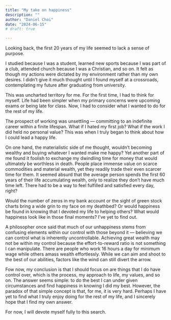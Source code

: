 ```yaml
---
title: "My take on happiness"
description: ""
author: "Daniel Choi"
date: "2024-06-15"
# draft: true

---
```

Looking back, the first 20 years of my life seemed to lack a sense of purpose.

I studied because I was a student, learned new sports because I was part of a club, attended church because I was a Christian, and so on. It felt as though my actions were dictated by my environment rather than my own desires. I didn’t give it much thought until I found myself at a crossroads, contemplating my future after graduating from university.

This was uncharted territory for me. For the first time, I had to think for myself. Life had been simpler when my primary concerns were upcoming exams or being late for class. Now, I had to consider what I wanted to do for the rest of my life.

The prospect of working was unsettling — committing to an indefinite career within a finite lifespan. What if I hated my first job? What if the work I did held no personal value? This was when I truly began to think about how I could lead a happy life.

On one hand, the materialistic side of me thought, wouldn't becoming wealthy and buying whatever I wanted make me happy? Yet another part of me found it foolish to exchange my dwindling time for money that would ultimately be worthless in death. People place immense value on scarce commodities and material wealth, yet they readily trade their even scarcer time for them. It seemed absurd that the average person spends the first 60 years of their life accumulating wealth, only to realize they don't have much time left. There had to be a way to feel fulfilled and satisfied every day, right?

Would the number of zeros in my bank account or the sight of green stock charts bring a wide grin to my face on my deathbed? Or would happiness be found in knowing that I devoted my life to helping others? What would happiness look like in those final moments? I've yet to find out.

A philosopher once said that much of our unhappiness stems from confusing elements within our control with those beyond it — believing we can control what is inherently uncontrollable. Achieving great wealth may not be within my control because the effort-to-reward ratio is not something I can manipulate. There are people who work 16 hours a day for minimum wage while others amass wealth effortlessly. While we can aim and shoot to the best of our abilities, factors like the wind can still divert the arrow.

Fow now, my conclusion is that I should focus on are things that I do have control over, which is the process, my approach to life, my values, and so on. The answer seems simple: to do the best I can under given circumstances and find happiness in knowing I did my best. However, the paradox of that simple concept is that, for me, it is very hard. Perhaps I have yet to find what I truly enjoy doing for the rest of my life, and I sincerely hope that I find my own answer.

For now, I will devote myself fully to this search.



